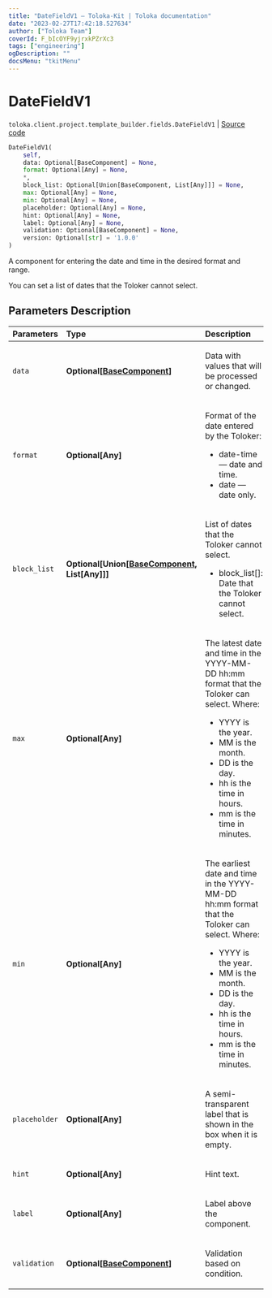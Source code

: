 ```yaml
---
title: "DateFieldV1 — Toloka-Kit | Toloka documentation"
date: "2023-02-27T17:42:18.527634"
author: ["Toloka Team"]
coverId: F_bIcOYF9yjrxkPZrXc3
tags: ["engineering"]
ogDescription: ""
docsMenu: "tkitMenu"
---
```


# DateFieldV1
`toloka.client.project.template_builder.fields.DateFieldV1` | [Source code](https://github.com/Toloka/toloka-kit/blob/v1.1.4/src/client/project/template_builder/fields.py#L174)

```python
DateFieldV1(
    self,
    data: Optional[BaseComponent] = None,
    format: Optional[Any] = None,
    *,
    block_list: Optional[Union[BaseComponent, List[Any]]] = None,
    max: Optional[Any] = None,
    min: Optional[Any] = None,
    placeholder: Optional[Any] = None,
    hint: Optional[Any] = None,
    label: Optional[Any] = None,
    validation: Optional[BaseComponent] = None,
    version: Optional[str] = '1.0.0'
)
```

A component for entering the date and time in the desired format and range.

You can set a list of dates that the Toloker cannot select.

## Parameters Description

| Parameters | Type | Description |
| :----------| :----| :-----------|
`data`|**Optional\[[BaseComponent](/docs/toloka-kit/reference/toloka.client.project.template_builder.base.BaseComponent)\]**|<p>Data with values that will be processed or changed.</p>
`format`|**Optional\[Any\]**|<p>Format of the date entered by the Toloker:</p> <ul> <li>date-time — date and time.</li> <li>date — date only.</li> </ul>
`block_list`|**Optional\[Union\[[BaseComponent](/docs/toloka-kit/reference/toloka.client.project.template_builder.base.BaseComponent), List\[Any\]\]\]**|<p>List of dates that the Toloker cannot select.</p> <ul> <li>block_list[]: Date that the Toloker cannot select.</li> </ul>
`max`|**Optional\[Any\]**|<p>The latest date and time in the YYYY-MM-DD hh:mm format that the Toloker can select. Where:</p> <ul> <li>YYYY is the year.</li> <li>MM is the month.</li> <li>DD is the day.</li> <li>hh is the time in hours.</li> <li>mm is the time in minutes.</li> </ul>
`min`|**Optional\[Any\]**|<p>The earliest date and time in the YYYY-MM-DD hh:mm format that the Toloker can select. Where:</p> <ul> <li>YYYY is the year.</li> <li>MM is the month.</li> <li>DD is the day.</li> <li>hh is the time in hours.</li> <li>mm is the time in minutes.</li> </ul>
`placeholder`|**Optional\[Any\]**|<p>A semi-transparent label that is shown in the box when it is empty.</p>
`hint`|**Optional\[Any\]**|<p>Hint text.</p>
`label`|**Optional\[Any\]**|<p>Label above the component.</p>
`validation`|**Optional\[[BaseComponent](/docs/toloka-kit/reference/toloka.client.project.template_builder.base.BaseComponent)\]**|<p>Validation based on condition.</p>